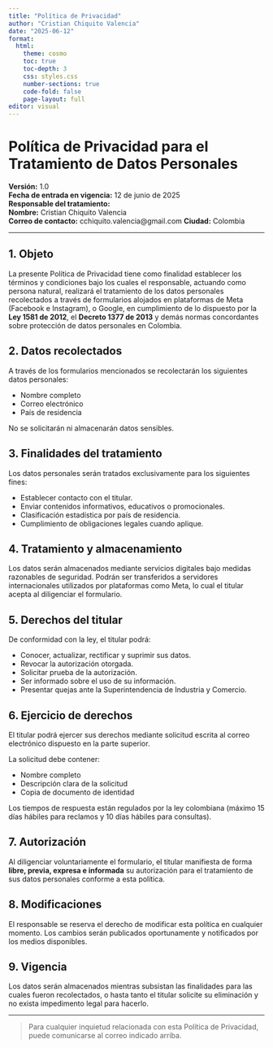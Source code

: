 ```yaml
---
title: "Política de Privacidad"
author: "Cristian Chiquito Valencia"
date: "2025-06-12"
format:
  html:
    theme: cosmo
    toc: true
    toc-depth: 3
    css: styles.css
    number-sections: true
    code-fold: false
    page-layout: full
editor: visual
---
```


# Política de Privacidad para el Tratamiento de Datos Personales

**Versión:** 1.0  
**Fecha de entrada en vigencia:** 12 de junio de 2025  
**Responsable del tratamiento:**  
**Nombre:** Cristian Chiquito Valencia  
**Correo de contacto:** cchiquito.valencia@gmail.com
**Ciudad:** Colombia

---

## 1. Objeto

La presente Política de Privacidad tiene como finalidad establecer los términos y condiciones bajo los cuales el responsable, actuando como persona natural, realizará el tratamiento de los datos personales recolectados a través de formularios alojados en plataformas de Meta (Facebook e Instagram), o Google, en cumplimiento de lo dispuesto por la **Ley 1581 de 2012**, el **Decreto 1377 de 2013** y demás normas concordantes sobre protección de datos personales en Colombia.

## 2. Datos recolectados

A través de los formularios mencionados se recolectarán los siguientes datos personales:

- Nombre completo  
- Correo electrónico  
- País de residencia

No se solicitarán ni almacenarán datos sensibles.

## 3. Finalidades del tratamiento

Los datos personales serán tratados exclusivamente para los siguientes fines:

- Establecer contacto con el titular.
- Enviar contenidos informativos, educativos o promocionales.
- Clasificación estadística por país de residencia.
- Cumplimiento de obligaciones legales cuando aplique.

## 4. Tratamiento y almacenamiento

Los datos serán almacenados mediante servicios digitales bajo medidas razonables de seguridad. Podrán ser transferidos a servidores internacionales utilizados por plataformas como Meta, lo cual el titular acepta al diligenciar el formulario.

## 5. Derechos del titular

De conformidad con la ley, el titular podrá:

- Conocer, actualizar, rectificar y suprimir sus datos.
- Revocar la autorización otorgada.
- Solicitar prueba de la autorización.
- Ser informado sobre el uso de su información.
- Presentar quejas ante la Superintendencia de Industria y Comercio.

## 6. Ejercicio de derechos

El titular podrá ejercer sus derechos mediante solicitud escrita al correo electrónico
dispuesto en la parte superior.

La solicitud debe contener:

- Nombre completo
- Descripción clara de la solicitud
- Copia de documento de identidad

Los tiempos de respuesta están regulados por la ley colombiana (máximo 15 días hábiles para reclamos y 10 días hábiles para consultas).

## 7. Autorización

Al diligenciar voluntariamente el formulario, el titular manifiesta de forma **libre, previa, expresa e informada** su autorización para el tratamiento de sus datos personales conforme a esta política.

## 8. Modificaciones

El responsable se reserva el derecho de modificar esta política en cualquier momento. Los cambios serán publicados oportunamente y notificados por los medios disponibles.

## 9. Vigencia

Los datos serán almacenados mientras subsistan las finalidades para las cuales fueron recolectados, o hasta tanto el titular solicite su eliminación y no exista impedimento legal para hacerlo.

---

> Para cualquier inquietud relacionada con esta Política de Privacidad, puede comunicarse al correo indicado arriba.

